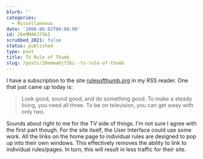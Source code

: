 ```yaml
---
blurb: ''
categories:
  - Miscellaneous
date: '2008-06-02T00:00:00'
id: 20eMMA6J73bI
scrubbed_2021: false
status: published
type: post
title: TV Rule of Thumb
slug: /posts/20emma6j73bi--tv-rule-of-thumb
---
```


I have a subscription to the site
[rulesofthumb.org](http://rulesofthumb.org/) in my RSS reader. One
that just came up today is:
> Look good, sound good, and do something good. To make a steady
> living, you need all three. To be on television, you can get away
> with only two.

Sounds about right to me for the TV side of things. I'm not sure I
agree with the first part though. For the site itself, the User
Interface could use some work. All the links on the home page to
individual rules are designed to pop up into their own windows.
This effectively removes the ability to link to individual
rules/pages. In turn, this will result in less traffic for their
site.
